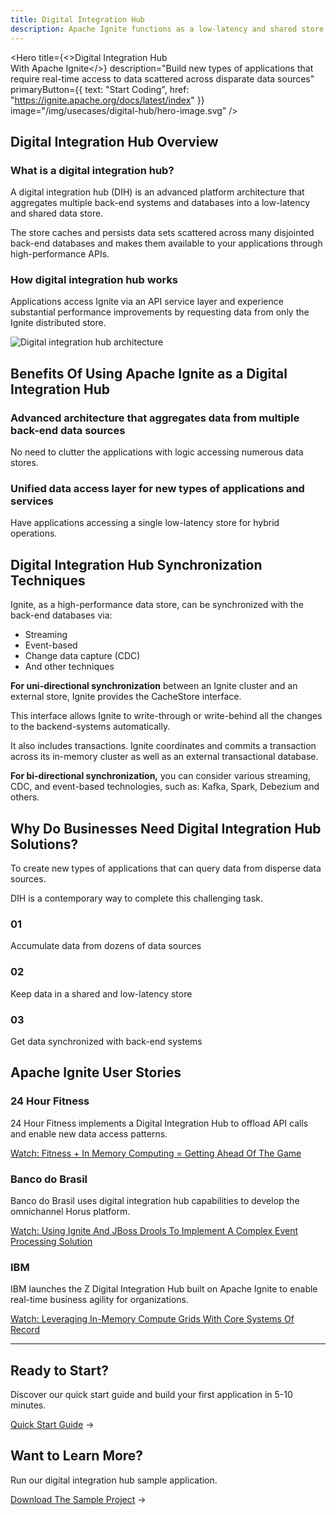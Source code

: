 ```yaml
---
title: Digital Integration Hub
description: Apache Ignite functions as a low-latency and shared store of the digital integration hub architecture that caches and persists data sets scattered across many disjointed back-end databases and systems.
---
```



<Hero
  title={<>Digital Integration Hub<br/><span className="hero-subtitle">With Apache Ignite</span></>}
  description="Build new types of applications that require real-time access to data scattered across disparate data sources"
  primaryButton={{
    text: "Start Coding",
    href: "https://ignite.apache.org/docs/latest/index"
  }}
  image="/img/usecases/digital-hub/hero-image.svg"
/>

## Digital Integration Hub Overview

### What is a digital integration hub?

A digital integration hub (DIH) is an advanced platform architecture that aggregates multiple back-end systems and databases into a low-latency and shared data store.

The store caches and persists data sets scattered across many disjointed back-end databases and makes them available to your applications through high-performance APIs.

### How digital integration hub works

Applications access Ignite via an API service layer and experience substantial performance improvements by requesting data from only the Ignite distributed store.

<div className={styles.architectureImage}>
  <img src="/img/usecases/digital-hub/image.svg" alt="Digital integration hub architecture" />
</div>

## Benefits Of Using Apache Ignite as a Digital Integration Hub

<div className={styles.benefitsGrid}>
  <div className={styles.benefitItem}>
    <h3>Advanced architecture that aggregates data from multiple back-end data sources</h3>
    <p>No need to clutter the applications with logic accessing numerous data stores.</p>
  </div>

  <div className={styles.benefitItem}>
    <h3>Unified data access layer for new types of applications and services</h3>
    <p>Have applications accessing a single low-latency store for hybrid operations.</p>
  </div>
</div>

## Digital Integration Hub Synchronization Techniques

Ignite, as a high-performance data store, can be synchronized with the back-end databases via:

- Streaming
- Event-based
- Change data capture (CDC)
- And other techniques

<div className={styles.twoColumnLayout}>
  <div>
    <p><strong>For uni-directional synchronization</strong> between an Ignite cluster and an external store, Ignite provides the CacheStore interface.</p>
    <p>This interface allows Ignite to write-through or write-behind all the changes to the backend-systems automatically.</p>
    <p>It also includes transactions. Ignite coordinates and commits a transaction across its in-memory cluster as well as an external transactional database.</p>
  </div>

  <div>
    <p><strong>For bi-directional synchronization,</strong> you can consider various streaming, CDC, and event-based technologies, such as: Kafka, Spark, Debezium and others.</p>
  </div>
</div>

## Why Do Businesses Need Digital Integration Hub Solutions?

To create new types of applications that can query data from disperse data sources.

DIH is a contemporary way to complete this challenging task.

<div className={styles.benefitsGrid}>
  <div className={styles.benefitItem}>
    <h3>01</h3>
    <p>Accumulate data from dozens of data sources</p>
  </div>

  <div className={styles.benefitItem}>
    <h3>02</h3>
    <p>Keep data in a shared and low-latency store</p>
  </div>

  <div className={styles.benefitItem}>
    <h3>03</h3>
    <p>Get data synchronized with back-end systems</p>
  </div>
</div>

## Apache Ignite User Stories

### 24 Hour Fitness

24 Hour Fitness implements a Digital Integration Hub to offload API calls and enable new data access patterns.

[Watch: Fitness + In Memory Computing = Getting Ahead Of The Game](https://www.youtube.com/watch?v=EdFOKJIjRSg&feature=emb_imp_woyt)

### Banco do Brasil

Banco do Brasil uses digital integration hub capabilities to develop the omnichannel Horus platform.

[Watch: Using Ignite And JBoss Drools To Implement A Complex Event Processing Solution](https://www.youtube.com/watch?v=g1FcrOPXWyg)

### IBM

IBM launches the Z Digital Integration Hub built on Apache Ignite to enable real-time business agility for organizations.

[Watch: Leveraging In-Memory Compute Grids With Core Systems Of Record](https://www.youtube.com/watch?v=3FFexcYIpmA)

---

## Ready to Start?

Discover our quick start guide and build your first application in 5-10 minutes.

[Quick Start Guide](https://ignite.apache.org/docs/latest/) →

## Want to Learn More?

Run our digital integration hub sample application.

[Download The Sample Project](https://github.com/GridGain-Demos/gridgain-dih-demo) →

